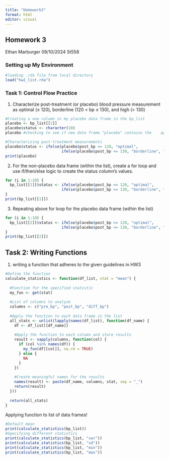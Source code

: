 ```yaml
---
title: "Homework3"
format: html
editor: visual
---
```


## Homework 3

Ethan Marburger 09/10/2024 St558

### Setting up My Environment

```r
#loading .rda file from local directory
load("hw2_list.rda")
```

### Task 1: Control Flow Practice

1)  Characterize post-treatment (or placebo) blood pressure measurement as optimal (≤ 120), borderline (120 \< bp ≤ 130), and high (\> 130)

```r
#Creating a new column in my placebo data frame in the bp_list
placebo <- bp_list[[2]]
placebo$status <- character(10)
placebo #checking to see if new data frame "placebo" contains the    appropriate column
```

```r
#Characterizing post-treatment measurements
placebo$status <- ifelse(placebo$post_bp <= 120, "optimal",
                         ifelse(placebo$post_bp <= 130, "borderline", "high"))
print(placebo)
```

2)  For the non-placebo data frame (within the list), create a for loop and use if/then/else logic to create the status column’s values.

```r
for (i in 1:20) {
  bp_list[[1]]$status <- ifelse(placebo$post_bp <= 120, "optimal",
                         ifelse(placebo$post_bp <= 130, "borderline", "high"))
}
print(bp_list[[1]])
```

3)  Repeating above for loop for the placebo data frame (within the list)

```r
for (i in 1:10) {
  bp_list[[2]]$status <- ifelse(placebo$post_bp <= 120, "optimal",
                         ifelse(placebo$post_bp <= 130, "borderline", "high"))
}
print(bp_list[[2]])
```

## Task 2: Writing Functions

1)  writing a function that adheres to the given guidelines in HW3

```r
#Define the function
calculate_statistics <- function(df_list, stat = "mean") {
  
  #Function for the specified statistic
  my_fun <- get(stat)
  
  #List of columns to analyze
  columns <- c("pre_bp", "post_bp", "diff_bp")
  
  #Apply the function to each data frame in the list
  all_stats <- unlist(lapply(names(df_list), function(df_name) {
    df <- df_list[[df_name]]
    
    #Apply the function to each column and store results
    result <- sapply(columns, function(col) {
      if (col %in% names(df)) {
        my_fun(df[[col]], na.rm = TRUE)
      } else {
        NA
      }
    })
    
    #Create meaningful names for the results
    names(result) <- paste(df_name, columns, stat, sep = "_")
    return(result)
  }))
  
  return(all_stats)
}
```

Applying function to list of data frames!

```r
#Default mean
print(calculate_statistics(bp_list))  
#Specifying different statistics
print(calculate_statistics(bp_list, "var"))  
print(calculate_statistics(bp_list, "sd"))    
print(calculate_statistics(bp_list, "min"))   
print(calculate_statistics(bp_list, "max"))
```
